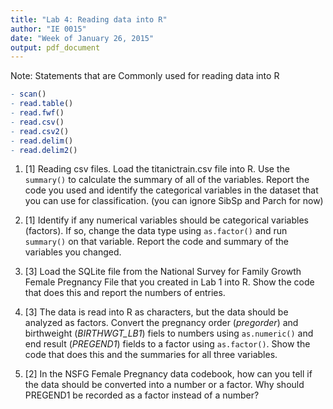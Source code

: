 ```yaml
---
title: "Lab 4: Reading data into R"
author: "IE 0015"
date: "Week of January 26, 2015"
output: pdf_document
---
```


Note: Statements that are Commonly used for reading data into R
```r
- scan()
- read.table()
- read.fwf()
- read.csv()
- read.csv2()
- read.delim()
- read.delim2()
```

1.  [1] Reading csv files.  Load the titanictrain.csv file into R. Use the `summary()` to calculate the summary of all of the variables.  Report the code you used and identify the categorical variables in the dataset that you can use for classification. (you can ignore SibSp and Parch for now)


2.  [1] Identify if any numerical variables should be categorical variables (factors). If so, change the data type using `as.factor()` and run `summary()` on that variable.  Report the code and summary of the variables you changed.

3.  [3] Load the SQLite file from the National Survey for Family Growth Female Pregnancy File that you created in Lab 1 into R. Show the code that does this and report the numbers of entries.  


4.  [3] The data is read into R as characters, but the data should be analyzed as factors. Convert the pregnancy order (*pregorder*) and birthweight (*BIRTHWGT_LB1*) fiels to numbers using `as.numeric()` and end result (*PREGEND1*) fields to a factor using `as.factor()`. Show the code that does this and the summaries for all three variables.


5.  [2] In the NSFG Female Pregnancy data codebook, how can you tell if the data should be converted into a number or a factor.  Why should PREGEND1 be recorded as a factor instead of a number?
